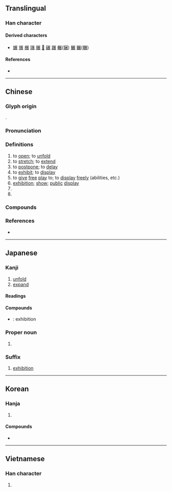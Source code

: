{{character info}}
==Translingual==

===Han character===
{{Han char|rn=44|rad=尸|as=07|sn=10|four=77232|canj=STV|ids=⿸尸⿱龷⿰𠄌⿺乀丿(GJKV),⿸尸⿸⿱龷𠄌⿺乀丿(HT)}}

====Derived characters====
* [[㜊]] [[搌]] [[榐]] [[𤧷]] [[𦟌]] [[𥉲]] [[碾]] [[蹍]] [[輾]]([[辗]]) [[䱼]] [[囅]]([[冁]])

====References====
* {{Han ref|kx=0302.100|dkj=07715|dj=0599.230|hdz=20974.070|uh=5C55|ud=23637|bh=AE69|bd=44649}}

----

==Chinese==
{{zh-forms|ss=𰍰|alt=㞡}}

===Glyph origin===
{{Han etym}}
{{Han compound|尸|𧝑|ls=psc|c1=s|c2=p|abb2=y}}.

===Pronunciation===
{{zh-pron
|m=zhǎn
|m-s=zan3
|c=zin2
|c-t=zin2
|g=zen3
|h=pfs=chán/tién;gd=zan3
|j=zan2
|mb=cǎng
|md=diēng
|mn=tián/xm,zz:thián/qz:thí/xm,zz:thíⁿ
|mn-t=diang2/diêng2
|mn-t_note=diang2 - Shantou; diêng2 - Chaozhou
|w=2tsoe
|x=zhenn3
|mc=y
|oc=y
|cat=v,n,pn
}}

===Definitions===
{{zh-hanzi}}

# to [[open]]; to [[unfold]]
# to [[stretch]]; to [[extend]]
# to [[postpone]]; to [[delay]]
# to [[exhibit]]; to [[display]]
# to [[give]] [[free]] [[play]] to; to [[display]] [[freely]] (abilities, etc.)
# [[exhibition]]; [[show]]; [[public]] [[display]]
# {{zh-used|展轉}}
# {{surname|zh}}

===Compounds===
{{zh-der|一展身手|一展長才|一籌莫展|不展|伸展|個展|倫敦影展|匯展|半籌莫展|參展|另謀發展|各展其長|商展|回顧展|國際商展|坎城影展|大展|大展宏圖|大展抱負|大展襟抱|大展身手|大展魅力|大展鴻圖|寬展|展伎|展出|展卷|展售|展子虔|展季|展布|展延|展性|展才|展拜|展掙|展播|展放|展映|展望|展期|展樣|展汙|展爪|展現|展眉|展眼|展眼舒眉|展示|展禮|展禽|展緩|展縮|展翅|展翅高飛|展脣元音|展脫|展腳舒腰|展臂|展覽|展覽品|展覽會|展讀|展賣|展賴|展轉|展轉反側|展采|展開|展限|展露|展顏|展顯|展驥|平展|延展性|影展|愁眉不展|愁顏不展|拓展|招展|推展|擴展|施展|書展|東京影展|柏林影展|潘公展|特展|玉展|畫展|畸形發展|發展|發展潛力|盡展所長|眉頭不展|社區發展|社會發展|紐約影展|經濟發展|美展|聯展|舒展|花枝招展|莫展一籌|藝展|親展|進展|道德發展|郵展|鋪展|開展|開眉展眼|首展|鯤鵬展翅|鴻圖大展}}

===References===
* {{R:yue:Hanzi}}

----

==Japanese==

===Kanji===
{{ja-kanji|grade=6|rs=尸07}}

# [[unfold]]
# [[expand]]

====Readings====
{{ja-readings
|goon=てん
|kanon=てん
|kun=の-べる, つら-ねる, のびる
|nanori=ひろ
}}

====Compounds====
* {{ja-r|展%覧%会|てん%らん%かい}}: exhibition

===Proper noun===
{{ja-pos|proper|まこと}}

# {{given name|ja|male|sort=まこと}}

===Suffix===
{{ja-pos|suffix|てん}}

# [[exhibition]]

----

==Korean==

===Hanja===
{{ko-hanja|펼치다|펼|전}}

# {{hanja form of|전|to [[unfold]], [[spread]]}}

====Compounds====
* {{ko-l|전시회|展示會|[[exhibition]]}}

----

==Vietnamese==

===Han character===
{{vi-readings|readings=triển,chẽn|rs=尸07}}

# {{rfdef|vi|sort=尸07}}